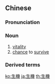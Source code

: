 {{also|生机}}
==Chinese==
{{zh-forms|s=生机}}

===Pronunciation===
{{zh-pron
|m=shēngjī
|c=saang1 gei1
|h=pfs=sên-kî
|mn=qz:sng-ki/tw,xm,zz:seng-ki
|cat=n
}}

===Noun===
{{zh-noun}}

# [[vitality]]
# [[chance]] to [[survive]]

===Derived terms===
{{zh-der|生機勃勃}}

{{zh-cat|Advanced}}

[[ko:生機]]
[[ja:生機]]
[[th:生機]]